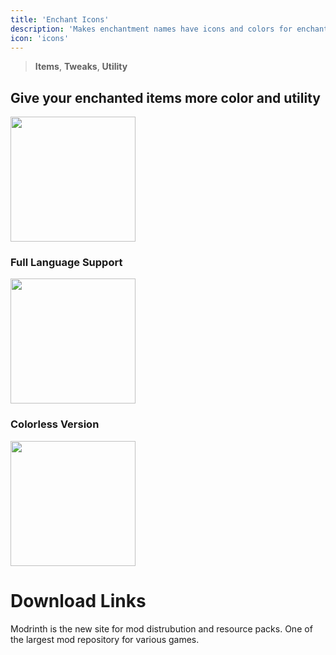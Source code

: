 ```yaml
---
title: 'Enchant Icons'
description: 'Makes enchantment names have icons and colors for enchanted books and items and colored enchanting'
icon: 'icons'
---
```


> <Icon icon="book-blank" iconType="regular" /> **Items**, <Icon icon="pen-to-square" iconType="solid" /> **Tweaks**, <Icon icon="suitcase" iconType="regular" /> **Utility**

## Give your enchanted items more color and utility
<Frame><img height="200" noZoom src="/images/ei-banner.png" /></Frame>

### Full Language Support
<Frame><img height="200" noZoom src="/images/ei-language.png" /></Frame>

### Colorless Version
<Frame><img height="200" noZoom src="/images/ei-colorless.png" /></Frame>

# Download Links

<CardGroup cols={2}>
  <Card 
    title="Modrinth Download Link"
    icon= "download"
    href="https://modrinth.com/resourcepack/enchant-icons-countxd"
  >
    Modrinth is the new site for mod distrubution and resource packs.
  </Card>
  <Card
    title="Curseforge Download Link"
    icon="download"
    href="https://www.curseforge.com/minecraft/texture-packs/enchant-icons-countxd"
  >
    One of the largest mod repository for various games.
  </Card>
</CardGroup>